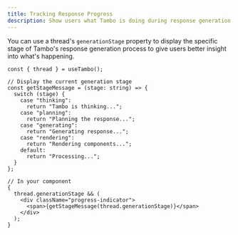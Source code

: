 ```yaml
---
title: Tracking Response Progress
description: Show users what Tambo is doing during response generation.
---
```


You can use a thread's `generationStage` property to display the specific stage of Tambo's response generation process to give users better insight into what's happening.

```tsx
const { thread } = useTambo();

// Display the current generation stage
const getStageMessage = (stage: string) => {
  switch (stage) {
    case "thinking":
      return "Tambo is thinking...";
    case "planning":
      return "Planning the response...";
    case "generating":
      return "Generating response...";
    case "rendering":
      return "Rendering components...";
    default:
      return "Processing...";
  }
};

// In your component
{
  thread.generationStage && (
    <div className="progress-indicator">
      <span>{getStageMessage(thread.generationStage)}</span>
    </div>
  );
}
```


<LearnMore
  title="More about tracking response progress"
  description="Learn about the different response stages"
  href="/docs/concept-details/tracking-progress"
/>
